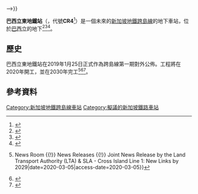 {{Future infrastructure}}
{{noteTA
|G1=Railway}}
{{Infobox station
 | name = {{SMRT code|CR|4}}<br />巴西立东<br />Pasir Ris East<br />பாசிர் ரிஸ் ஈஸ்ட்<br />Pasir Ris East
 | type = [[地鐵站|地鐵站]]
 | linecolour = #{{SMRT color|CR}}
 | image =
 | image_caption =
 | address = {{SIN}}
 | coordinates =
 | line = [[新加坡地鐵跨島線|跨島線]]
 | other =
 | structure = 地下
 | platform = 島式
 | depth =
 | levels =
 | tracks =
 | parking =
 | bicycle =
 | baggage_check =
 | passengers =
 | pass_year =
 | pass_percent =
 | pass_system =
 | opening = 預計{{start date and age|df=yes|2030}}
 | closed =
 | rebuilt =
 | electrified =
 | ADA = 是
 | code = {{SMRT code|CR|4}}
 | operator =
 | owned = [[陸路交通管理局|陸路交通管理局]]
 | zone =
 | former =
 | adjacent = {{Adjacent stations|system=新加坡地铁|line=CRL|left=罗央|right=巴西立|note-left=CR3|note-mid={{新加坡地鐵車站編號|CR|4}}<br />规划中|note-right=CR5}}
 | mpassengers =
 | map_locator = <!--{{
 | base_width =
 | base_caption =
 | float =
 | float_width =
 | float_caption =
 | x =
 | y =
}}-->}}

'''巴西立東地鐵站'''（{{lang-en|Pasir Ris East MRT station}}，代號'''CR4'''<ref>{{cite web |title=Land Transport Authority – We Keep Your World Moving |url=https://www.facebook.com/WeKeepYourWorldMoving/videos/1239750156180853/ |website=Facebook |publisher=Land Transport Authority |accessdate=January 25, 2019 |language=en}}</ref>）是一個未來的[[新加坡地鐵|新加坡地鐵]][[新加坡地鐵跨島線|跨島線]]的地下車站，位於[[巴西立|巴西立]]的地下<ref>{{cite web | url=https://www.lta.gov.sg/apps/news/page.aspx?c=2&id=37d81457-ef62-4b9a-aadb-d587da5d71b7 | title=Joint News Release by the Land Transport Authority (LTA) & SLA - Cross Island Line 1: New Links by 2029 | publisher=Land Transport Authority | date=25 January 2019 | accessdate=2020-08-10 | archive-date=2019-01-25 | archive-url=https://web.archive.org/web/20190125183236/https://www.lta.gov.sg/apps/news/page.aspx?c=2&id=37d81457-ef62-4b9a-aadb-d587da5d71b7 | dead-url=no }}</ref><ref name="st">{{cite web |last1=Tan |first1=Christopher |title=First phase of Cross Island MRT line finalised; will have 12 stations |url=https://www.straitstimes.com/singapore/transport/first-phase-of-cross-island-mrt-line-finalised-will-have-12-stations |website=The Straits Times |accessdate=January 25, 2019 |language=en |date=25 January 2019 |archive-date=2019-01-25 |archive-url=https://web.archive.org/web/20190125130935/https://www.straitstimes.com/singapore/transport/first-phase-of-cross-island-mrt-line-finalised-will-have-12-stations |dead-url=no }}</ref><ref>{{cite web |last1=Yusof |first1=Amir |title=First phase of Cross Island Line to open by 2029 with 12 stations |url=https://www.channelnewsasia.com/news/singapore/cross-island-line-mrt-stations-first-phase-ready-by-2029-11164656 |website=Channel NewsAsia |accessdate=January 25, 2019 |language=en |archive-date=2019-01-25 |archive-url=https://web.archive.org/web/20190125183305/https://www.channelnewsasia.com/news/singapore/cross-island-line-mrt-stations-first-phase-ready-by-2029-11164656 |dead-url=no }}</ref>。

== 歷史 ==
巴西立東地鐵站在2019年1月25日正式作為跨島線第一期對外公佈。工程將在2020年開工，並在2030年完工<ref>{{Cite web|url=https://www.lta.gov.sg/content/ltagov/en/newsroom/2019/1/2/joint-news-release-by-the-land-transport-authority-lta-sla---cross-island-line-1-new-links-by-2029.html|archive-url=https://web.archive.org/web/20200305115653/https://www.lta.gov.sg/content/ltagov/en/newsroom/2019/1/2/joint-news-release-by-the-land-transport-authority-lta-sla---cross-island-line-1-new-links-by-2029.html|url-status=dead|archive-date=2020-03-05|title=LTA {{!}} News Room {{!}} News Releases {{!}} Joint News Release by the Land Transport Authority (LTA) & SLA - Cross Island Line 1: New Links by 2029|date=2020-03-05|access-date=2020-03-05}}</ref><ref>{{Cite web|url=https://www.straitstimes.com/singapore/transport/first-phase-of-cross-island-mrt-line-finalised-will-have-12-stations|archive-url=https://web.archive.org/web/20200305115542/https://www.straitstimes.com/singapore/transport/first-phase-of-cross-island-mrt-line-finalised-will-have-12-stations|url-status=dead|archive-date=2020-03-05|title=First phase of Cross Island MRT line finalised; will have 12 stations, Transport News & Top Stories - The Straits Times|date=2020-03-05|access-date=2020-03-05}}</ref><ref>{{Cite web|url=https://www.channelnewsasia.com/news/singapore/cross-island-line-mrt-stations-first-phase-ready-by-2029-11164656|archive-url=https://web.archive.org/web/20200305115737/https://www.channelnewsasia.com/news/singapore/cross-island-line-mrt-stations-first-phase-ready-by-2029-11164656|url-status=dead|archive-date=2020-03-05|title=First phase of Cross Island Line to open by 2029 with 12 stations - CNA|date=2020-03-05|access-date=2020-03-05}}</ref>。

== 參考資料 ==
{{reflist}}

{{新加坡地鐵跨島線}}
{{新加坡地鐵車站}}

[[Category:新加坡地鐵跨島線車站|Category:新加坡地鐵跨島線車站]]
[[Category:擬議的新加坡鐵路車站|Category:擬議的新加坡鐵路車站]]
